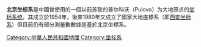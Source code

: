 '''北京坐标系'''是中國曾使用的一個以前苏联的普尔科沃（Pulovo）为大地原点的[[坐标系统|坐标系统]]。其成立於1954年，後來1980年又成立了國家大地座標系（即[[西安坐标系|西安坐标系]]）但目前仍有部分測量數數據是基於北京坐標系。

[[Category:中華人民共和國地理|Category:中華人民共和國地理]]
[[Category:坐标系|Category:坐标系]]